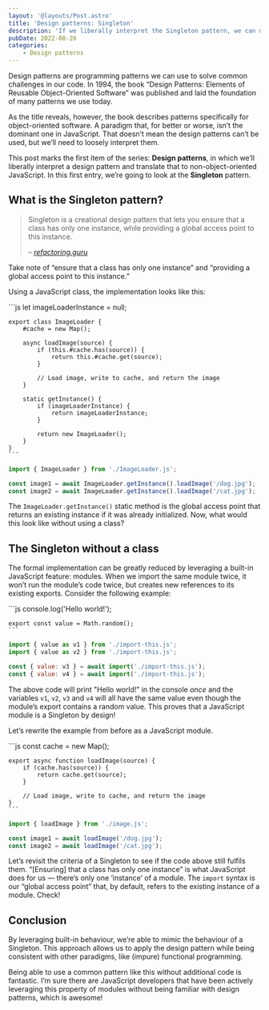 ```yaml
---
layout: '@layouts/Post.astro'
title: 'Design patterns: Singleton'
description: 'If we liberally interpret the Singleton pattern, we can make it much simpler than the object-oriented equivalent.'
pubDate: 2022-08-26
categories:
	- Design patterns
---
```



Design patterns are programming patterns we can use to solve common challenges in our code. In 1994, the book “Design Patterns: Elements of Reusable Object-Oriented Software” was published and laid the foundation of many patterns we use today.

As the title reveals, however, the book describes patterns specifically for object-oriented software. A paradigm that, for better or worse, isn’t the dominant one in JavaScript. That doesn’t mean the design patterns can’t be used, but we’ll need to loosely interpret them.

This post marks the first item of the series: **Design patterns**, in which we’ll liberally interpret a design pattern and translate that to non-object-oriented JavaScript. In this first entry, we’re going to look at the **Singleton** pattern.

## What is the Singleton pattern?

> Singleton is a creational design pattern that lets you ensure that a class has only one instance, while providing a global access point to this instance.
>
> <cite>– [refactoring.guru](https://refactoring.guru/design-patterns/singleton)</cite>

Take note of “ensure that a class has only one instance” and “providing a global access point to this instance.”

Using a JavaScript class, the implementation looks like this:

<CodeFile filename="ImageLoader.js">
	```js
	let imageLoaderInstance = null;

	export class ImageLoader {
		#cache = new Map();

		async loadImage(source) {
			if (this.#cache.has(source)) {
				return this.#cache.get(source);
			}

			// Load image, write to cache, and return the image
		}

		static getInstance() {
			if (imageLoaderInstance) {
				return imageLoaderInstance;
			}

			return new ImageLoader();
		}
	}
	```
</CodeFile>

```js
import { ImageLoader } from './ImageLoader.js';

const image1 = await ImageLoader.getInstance().loadImage('/dog.jpg');
const image2 = await ImageLoader.getInstance().loadImage('/cat.jpg');
```

The `ImageLoader.getInstance()` static method is the global access point that returns an existing instance if it was already initialized. Now, what would this look like without using a class?

## The Singleton without a class

The formal implementation can be greatly reduced by leveraging a built-in JavaScript feature: modules. When we import the same module twice, it won’t run the module’s code twice, but creates new references to its existing exports. Consider the following example:

<CodeFile filename="import-this.js">
	```js
	console.log('Hello world!');

	export const value = Math.random();
	```
</CodeFile>

```js
import { value as v1 } from './import-this.js';
import { value as v2 } from './import-this.js';

const { value: v3 } = await import('./import-this.js');
const { value: v4 } = await import('./import-this.js');
```

The above code will print "Hello world!" in the console _once_ and the variables `v1`, `v2`, `v3` and `v4` will all have the same value even though the module’s export contains a random value. This proves that a JavaScript module is a Singleton by design!

Let’s rewrite the example from before as a JavaScript module.

<CodeFile filename="image.js">
	```js
	const cache = new Map();

	export async function loadImage(source) {
		if (cache.has(source)) {
			return cache.get(source);
		}

		// Load image, write to cache, and return the image
	}
	```
</CodeFile>

```js
import { loadImage } from './image.js';

const image1 = await loadImage('/dog.jpg');
const image2 = await loadImage('/cat.jpg');
```

Let’s revisit the criteria of a Singleton to see if the code above still fulfils them. “[Ensuring] that a class has only one instance” is what JavaScript does for us — there’s only one ‘instance’ of a module. The `import` syntax is our “global access point” that, by default, refers to the existing instance of a module. Check!

## Conclusion

By leveraging built-in behaviour, we’re able to mimic the behaviour of a Singleton. This approach allows us to apply the design pattern while being consistent with other paradigms, like (impure) functional programming.

Being able to use a common pattern like this without additional code is fantastic. I’m sure there are JavaScript developers that have been actively leveraging this property of modules without being familiar with design patterns, which is awesome!
